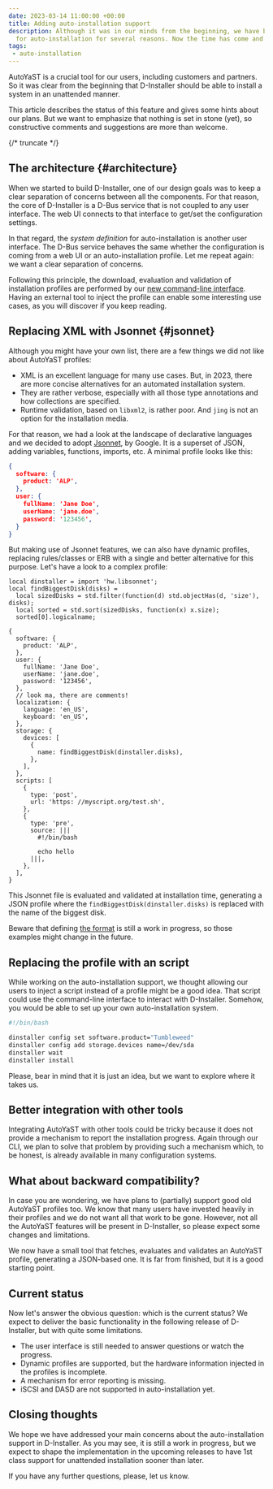 ```yaml
---
date: 2023-03-14 11:00:00 +00:00
title: Adding auto-installation support
description: Although it was in our minds from the beginning, we have been postponing the support
  for auto-installation for several reasons. Now the time has come and we have a plan.
tags:
 - auto-installation
---
```


AutoYaST is a crucial tool for our users, including customers and partners. So it was clear from the
beginning that D-Installer should be able to install a system in an unattended manner.

This article describes the status of this feature and gives some hints about our plans. But we want
to emphasize that nothing is set in stone (yet), so constructive comments and suggestions are more
than welcome.

{/* truncate */}

## The architecture {#architecture}

When we started to build D-Installer, one of our design goals was to keep a clear separation of
concerns between all the components. For that reason, the core of D-Installer is a D-Bus service
that is not coupled to any user interface. The web UI connects to that interface to get/set the
configuration settings.

In that regard, the *system definition* for auto-installation is another user interface. The D-Bus
service behaves the same whether the configuration is coming from a web UI or an auto-installation
profile. Let me repeat again: we want a clear separation of concerns.

Following this principle, the download, evaluation and validation of installation profiles are
performed by our [new command-line interface](https://github.com/imobachgs/dinstaller-rs). Having an
external tool to inject the profile can enable some interesting use cases, as you will discover if
you keep reading.

## Replacing XML with Jsonnet {#jsonnet}

Although you might have your own list, there are a few things we did not like about AutoYaST profiles:

* XML is an excellent language for many use cases. But, in 2023, there are more concise alternatives
  for an automated installation system.
* They are rather verbose, especially with all those type annotations and how collections are
  specified.
* Runtime validation, based on `libxml2`, is rather poor. And `jing` is not an option for the
  installation media.

For that reason, we had a look at the landscape of declarative languages and we decided to adopt
[Jsonnet](https://jsonnet.org/), by Google. It is a superset of JSON, adding variables, functions,
imports, etc. A minimal profile looks like this:

```json
{
  software: {
    product: 'ALP',
  },
  user: {
    fullName: 'Jane Doe',
    userName: 'jane.doe',
    password: '123456',
  }
}
```

But making use of Jsonnet features, we can also have dynamic profiles, replacing rules/classes or ERB
with a single and better alternative for this purpose. Let's have a look to a complex profile:

```jsonnet
local dinstaller = import 'hw.libsonnet';
local findBiggestDisk(disks) =
  local sizedDisks = std.filter(function(d) std.objectHas(d, 'size'), disks);
  local sorted = std.sort(sizedDisks, function(x) x.size);
  sorted[0].logicalname;

{
  software: {
    product: 'ALP',
  },
  user: {
    fullName: 'Jane Doe',
    userName: 'jane.doe',
    password: '123456',
  },
  // look ma, there are comments!
  localization: {
    language: 'en_US',
    keyboard: 'en_US',
  },
  storage: {
    devices: [
      {
        name: findBiggestDisk(dinstaller.disks),
      },
    ],
  },
  scripts: [
    {
      type: 'post',
      url: 'https: //myscript.org/test.sh',
    },
    {
      type: 'pre',
      source: |||
        #!/bin/bash

        echo hello
      |||,
    },
  ],
}
```

This Jsonnet file is evaluated and validated at installation time, generating a JSON profile
where the `findBiggestDisk(dinstaller.disks)` is replaced with the name of the biggest disk.

Beware that defining [the
format](https://github.com/imobachgs/dinstaller-rs/blob/main/dinstaller-lib/share/profile.schema.json)
is still a work in progress, so those examples might change in the future.

## Replacing the profile with an script

While working on the auto-installation support, we thought allowing our users to inject a script
instead of a profile might be a good idea. That script could use the command-line interface to
interact with D-Installer. Somehow, you would be able to set up your own auto-installation system.

```bash
#!/bin/bash

dinstaller config set software.product="Tumbleweed"
dinstaller config add storage.devices name=/dev/sda
dinstaller wait
dinstaller install
```

Please, bear in mind that it is just an idea, but we want to explore where it takes us.

## Better integration with other tools

Integrating AutoYaST with other tools could be tricky because it does not provide a mechanism to
report the installation progress. Again through our CLI, we plan to solve that problem by
providing such a mechanism which, to be honest, is already available in many configuration systems.

## What about backward compatibility?

In case you are wondering, we have plans to (partially) support good old AutoYaST profiles too. We
know that many users have invested heavily in their profiles and we do not want all that work to be
gone. However, not all the AutoYaST features will be present in D-Installer, so please expect some
changes and limitations.

We now have a small tool that fetches, evaluates and validates an AutoYaST profile, generating a
JSON-based one. It is far from finished, but it is a good starting point.

## Current status

Now let's answer the obvious question: which is the current status? We expect to deliver the basic
functionality in the following release of D-Installer, but with quite some limitations.

* The user interface is still needed to answer questions or watch the progress.
* Dynamic profiles are supported, but the hardware information injected in the profiles is
  incomplete.
* A mechanism for error reporting is missing.
* iSCSI and DASD are not supported in auto-installation yet.

## Closing thoughts

We hope we have addressed your main concerns about the auto-installation support in D-Installer. As
you may see, it is still a work in progress, but we expect to shape the implementation in the
upcoming releases to have 1st class support for unattended installation sooner than later.

If you have any further questions, please, let us know.
